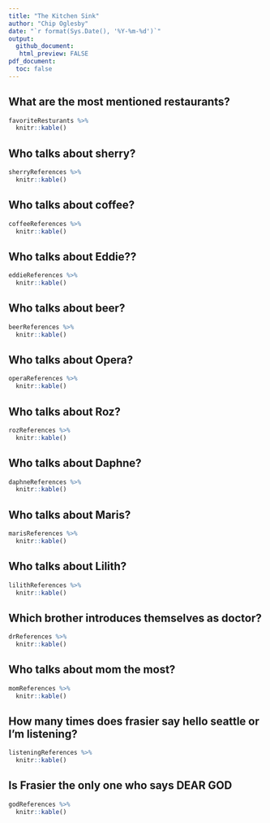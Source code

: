 ```yaml
---
title: "The Kitchen Sink"
author: "Chip Oglesby"
date: "`r format(Sys.Date(), '%Y-%m-%d')`"
output:
  github_document:
   html_preview: FALSE
pdf_document:
  toc: false
---
```



## What are the most mentioned restaurants?
```r
favoriteResturants %>% 
  knitr::kable()
```

## Who talks about sherry?
```r
sherryReferences %>% 
  knitr::kable()
```

## Who talks about coffee?
```r
coffeeReferences %>% 
  knitr::kable()
```


## Who talks about Eddie??
```r
eddieReferences %>% 
  knitr::kable()
```


## Who talks about beer?
```r
beerReferences %>% 
  knitr::kable()
```

## Who talks about Opera?
```r
operaReferences %>% 
  knitr::kable()
```

## Who talks about Roz?
```r
rozReferences %>% 
  knitr::kable()
```

## Who talks about Daphne?
```r
daphneReferences %>% 
  knitr::kable()
```

## Who talks about Maris?
```r
marisReferences %>% 
  knitr::kable()
```

## Who talks about Lilith?
```r
lilithReferences %>% 
  knitr::kable()
```

## Which brother introduces themselves as doctor?
```r
drReferences %>% 
  knitr::kable()
```

## Who talks about mom the most?
```r
momReferences %>% 
  knitr::kable()
```

## How many times does frasier say hello seattle or I'm listening?
```r
listeningReferences %>% 
  knitr::kable()
```

## Is Frasier the only one who says DEAR GOD
```r
godReferences %>% 
  knitr::kable()
```